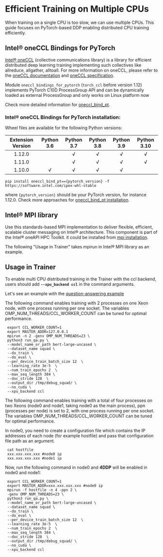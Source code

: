 <!--Copyright 2022 The HuggingFace Team. All rights reserved.

Licensed under the Apache License, Version 2.0 (the "License"); you may not use this file except in compliance with
the License. You may obtain a copy of the License at

http://www.apache.org/licenses/LICENSE-2.0

Unless required by applicable law or agreed to in writing, software distributed under the License is distributed on
an "AS IS" BASIS, WITHOUT WARRANTIES OR CONDITIONS OF ANY KIND, either express or implied. See the License for the
-->

# Efficient Training on Multiple CPUs

When training on a single CPU is too slow, we can use multiple CPUs. This guide focuses on PyTorch-based DDP enabling distributed CPU training efficiently.

## Intel® oneCCL Bindings for PyTorch

[Intel® oneCCL](https://github.com/oneapi-src/oneCCL) (collective communications library) is a library for efficient distributed deep learning training implementing such collectives like allreduce, allgather, alltoall. For more information on oneCCL, please refer to the [oneCCL documentation](https://spec.oneapi.com/versions/latest/elements/oneCCL/source/index.html) and [oneCCL specification](https://spec.oneapi.com/versions/latest/elements/oneCCL/source/index.html).

Module `oneccl_bindings_for_pytorch` (`torch_ccl` before version 1.12)  implements PyTorch C10D ProcessGroup API and can be dynamically loaded as external ProcessGroup and only works on Linux platform now

Check more detailed information for [oneccl_bind_pt](https://github.com/intel/torch-ccl).

### Intel® oneCCL Bindings for PyTorch installation:

Wheel files are available for the following Python versions:

| Extension Version | Python 3.6 | Python 3.7 | Python 3.8 | Python 3.9 | Python 3.10 |
| :---------------: | :--------: | :--------: | :--------: | :--------: | :---------: |
| 1.12.0            |            | √          | √          | √          | √           |
| 1.11.0            |            | √          | √          | √          | √           |
| 1.10.0            | √          | √          | √          | √          |             |

```
pip install oneccl_bind_pt=={pytorch_version} -f https://software.intel.com/ipex-whl-stable
```
where `{pytorch_version}` should be your PyTorch version, for instance 1.12.0.
Check more approaches for [oneccl_bind_pt installation](https://github.com/intel/torch-ccl).

## Intel® MPI library
Use this standards-based MPI implementation to deliver flexible, efficient, scalable cluster messaging on Intel® architecture. This component is part of the Intel® oneAPI HPC Toolkit.
it could be installed from [mpi installation](https://www.intel.com/content/www/us/en/developer/articles/tool/oneapi-standalone-components.html#mpi).

The following "Usage in Trainer" takes mpirun in Intel® MPI library as an example.


## Usage in Trainer
To enable multi CPU distributed training in the Trainer with the ccl backend, users should add **`--xpu_backend ccl`** in the command arguments.

Let's see an example with the [question-answering example](https://github.com/huggingface/transformers/tree/main/examples/pytorch/question-answering)


The following command enables training with 2 processes on one Xeon node, with one process running per one socket. The variables OMP_NUM_THREADS/CCL_WORKER_COUNT can be tuned for optimal performance.
```shell script
 export CCL_WORKER_COUNT=1
 export MASTER_ADDR=127.0.0.1
 mpirun -n 2 -genv OMP_NUM_THREADS=23 \
 python3 run_qa.py \
 --model_name_or_path bert-large-uncased \
 --dataset_name squad \
 --do_train \
 --do_eval \
 --per_device_train_batch_size 12  \
 --learning_rate 3e-5  \
 --num_train_epochs 2  \
 --max_seq_length 384 \
 --doc_stride 128  \
 --output_dir /tmp/debug_squad/ \
 --no_cuda \
 --xpu_backend ccl
```
The following command enables training with a total of four processes on two Xeons (node0 and node1, taking node0 as the main process), ppn (processes per node) is set to 2, with one process running per one socket. The variables OMP_NUM_THREADS/CCL_WORKER_COUNT can be tuned for optimal performance.

In node0, you need to create a configuration file which contains the IP addresses of each node (for example hostfile) and pass that configuration file path as an argument.
```shell script
 cat hostfile
 xxx.xxx.xxx.xxx #node0 ip
 xxx.xxx.xxx.xxx #node1 ip
```
Now, run the following command in node0 and **4DDP** will be enabled in node0 and node1:
```shell script
 export CCL_WORKER_COUNT=1
 export MASTER_ADDR=xxx.xxx.xxx.xxx #node0 ip
 mpirun -f hostfile -n 4 -ppn 2 \
 -genv OMP_NUM_THREADS=23 \
 python3 run_qa.py \
 --model_name_or_path bert-large-uncased \
 --dataset_name squad \
 --do_train \
 --do_eval \
 --per_device_train_batch_size 12  \
 --learning_rate 3e-5  \
 --num_train_epochs 2  \
 --max_seq_length 384 \
 --doc_stride 128  \
 --output_dir /tmp/debug_squad/ \
 --no_cuda \
 --xpu_backend ccl
```